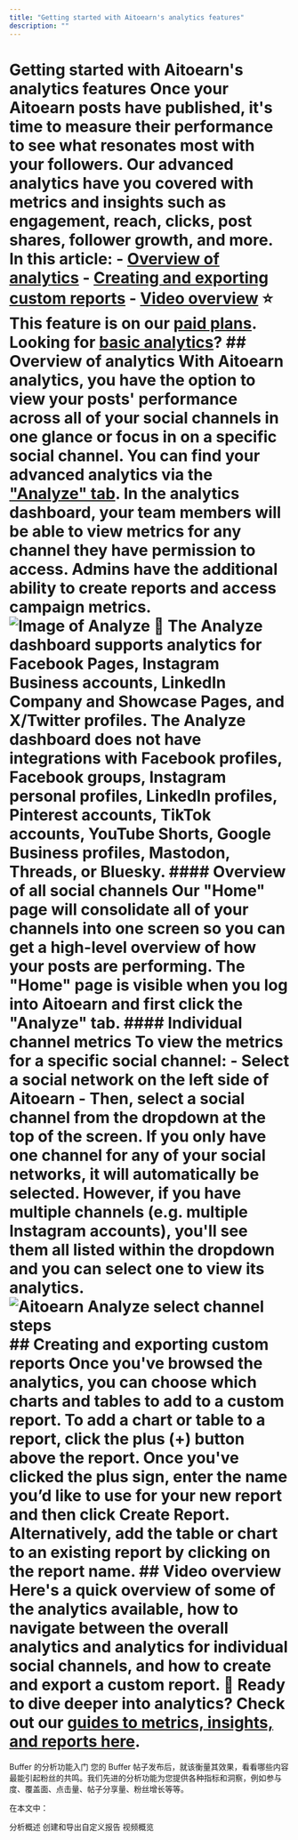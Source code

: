 ```yaml
---
title: "Getting started with Aitoearn's analytics features"
description: ""
---
```


# Getting started with Aitoearn's analytics features Once your Aitoearn posts have published, it's time to measure their performance to see what resonates most with your followers. Our advanced analytics have you covered with metrics and insights such as engagement, reach, clicks, post shares, follower growth, and more. In this article: - [Overview of analytics](#h_01GEF6BSD9JD8CQE4QCB4EXJ5Q) - [Creating and exporting custom reports](#01GEFXGP5F1BQ3ZXS3EP76EWBJ) - [Video overview](#h_01GEF750HY7HE5AQDQCTZFCMEW) ⭐️ This feature is on our [paid plans](https://aitoearn.helpscoutdocs.com/article/595-features-available-on-each-aitoearn-plan). Looking for [basic analytics](https://support.aitoearn.com//support.aitoearn.com/article/517-insights-on-shared-posts-within-your-publishing-dashboard)? ## Overview of analytics With Aitoearn analytics, you have the option to view your posts' performance across all of your social channels in one glance or focus in on a specific social channel. You can find your advanced analytics via the ["Analyze" tab](https://analyze.aitoearn.com/). In the analytics dashboard, your team members will be able to view metrics for any channel they have permission to access. Admins have the additional ability to create reports and access campaign metrics. ![Image of Analyze ](//d33v4339jhl8k0.cloudfront.net/docs/assets/64cb6cf86d4a3e191f237e66/images/661ff33ee3488c2f1a5b0893/file-0IsraWyshv.jpg) 📝 The Analyze dashboard supports analytics for **Facebook Pages, Instagram Business accounts, LinkedIn Company and Showcase Pages, and X/Twitter profiles**. The Analyze dashboard does not have integrations with Facebook profiles, Facebook groups, Instagram personal profiles, LinkedIn profiles, Pinterest accounts, TikTok accounts, YouTube Shorts, Google Business profiles, Mastodon, Threads, or Bluesky. #### Overview of all social channels Our "Home" page will consolidate all of your channels into one screen so you can get a high-level overview of how your posts are performing. The "Home" page is visible when you log into Aitoearn and first click the "Analyze" tab. #### Individual channel metrics To view the metrics for a specific social channel: - Select a social network on the left side of Aitoearn - Then, select a social channel from the dropdown at the top of the screen. If you only have one channel for any of your social networks, it will automatically be selected. However, if you have multiple channels (e.g. multiple Instagram accounts), you'll see them all listed within the dropdown and you can select one to view its analytics. ![Aitoearn Analyze select channel steps](//d33v4339jhl8k0.cloudfront.net/docs/assets/64cb6cf86d4a3e191f237e66/images/661ff616734e0c0c779a5cf9/file-LMpW4ePB3Z.jpg) ## Creating and exporting custom reports Once you've browsed the analytics, you can choose which charts and tables to add to a custom report. To add a chart or table to a report, click the plus (+) button above the report. Once you've clicked the plus sign, enter the name you’d like to use for your new report and then click Create Report. Alternatively, add the table or chart to an existing report by clicking on the report name. ## Video overview Here's a quick overview of some of the analytics available, how to navigate between the overall analytics and analytics for individual social channels, and how to create and export a custom report. **📝 Ready to dive deeper into analytics?** Check out our [guides to metrics, insights, and reports here](https://aitoearn.helpscoutdocs.com/category/6-analytics).

Buffer 的分析功能入门
您的 Buffer 帖子发布后，就该衡量其效果，看看哪些内容最能引起粉丝的共鸣。我们先进的分析功能为您提供各种指标和洞察，例如参与度、覆盖面、点击量、帖子分享量、粉丝增长等等。

在本文中：

分析概述
创建和导出自定义报告
视频概览